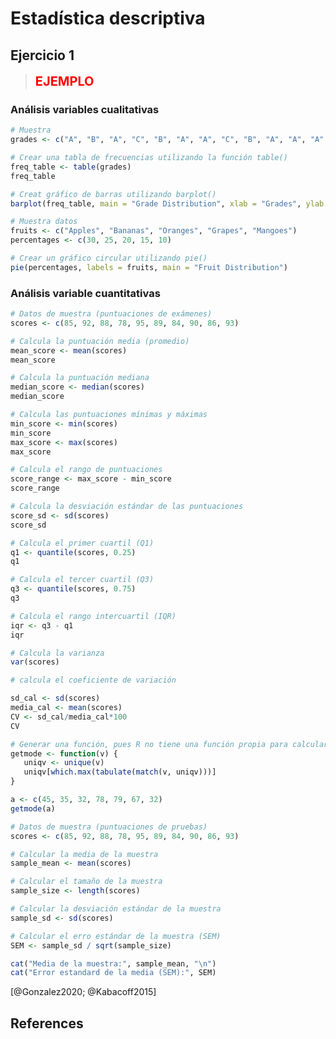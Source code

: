 # Estadística descriptiva

## Ejercicio 1

><span style="color:red; font-size: 20px;">**EJEMPLO**</span>

### Análisis variables cualitativas

```r
# Muestra
grades <- c("A", "B", "A", "C", "B", "A", "A", "C", "B", "A", "A", "A", "B", "C")

# Crear una tabla de frecuencias utilizando la función table()
freq_table <- table(grades)
freq_table
```

```r
# Creat gráfico de barras utilizando barplot()
barplot(freq_table, main = "Grade Distribution", xlab = "Grades", ylab = "Frequency", col = "skyblue")
```

```r
# Muestra datos
fruits <- c("Apples", "Bananas", "Oranges", "Grapes", "Mangoes")
percentages <- c(30, 25, 20, 15, 10)

# Crear un gráfico circular utilizando pie()
pie(percentages, labels = fruits, main = "Fruit Distribution")
```

### Análisis variable cuantitativas

```r
# Datos de muestra (puntuaciones de exámenes)
scores <- c(85, 92, 88, 78, 95, 89, 84, 90, 86, 93)

# Calcula la puntuación media (promedio)
mean_score <- mean(scores)
mean_score

# Calcula la puntuación mediana
median_score <- median(scores)
median_score 

# Calcula las puntuaciones mínimas y máximas
min_score <- min(scores)
min_score
max_score <- max(scores)
max_score

# Calcula el rango de puntuaciones
score_range <- max_score - min_score
score_range

# Calcula la desviación estándar de las puntuaciones
score_sd <- sd(scores)
score_sd

# Calcula el primer cuartil (Q1)
q1 <- quantile(scores, 0.25)
q1

# Calcula el tercer cuartil (Q3)
q3 <- quantile(scores, 0.75)
q3

# Calcula el rango intercuartil (IQR)
iqr <- q3 - q1
iqr

# Calcula la varianza
var(scores)

# calcula el coeficiente de variación

sd_cal <- sd(scores)
media_cal <- mean(scores)
CV <- sd_cal/media_cal*100
CV
```

```r
# Generar una función, pues R no tiene una función propia para calcular la moda. 
getmode <- function(v) {
   uniqv <- unique(v)
   uniqv[which.max(tabulate(match(v, uniqv)))]
}

a <- c(45, 35, 32, 78, 79, 67, 32)
getmode(a)
```

```r
# Datos de muestra (puntuaciones de pruebas)
scores <- c(85, 92, 88, 78, 95, 89, 84, 90, 86, 93)

# Calcular la media de la muestra
sample_mean <- mean(scores)

# Calcular el tamaño de la muestra
sample_size <- length(scores)

# Calcular la desviación estándar de la muestra
sample_sd <- sd(scores)

# Calcular el erro estándar de la muestra (SEM)
SEM <- sample_sd / sqrt(sample_size)

cat("Media de la muestra:", sample_mean, "\n")
cat("Error estandard de la media (SEM):", SEM)
```

[@Gonzalez2020; @Kabacoff2015]

## References

<div id="refs"></div>


